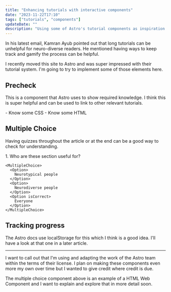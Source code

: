 ```yaml
---
title: "Enhancing tutorials with interactive components"
date: "2023-11-22T17:10"
tags: ["tutorials", "components"]
updateDate: ""
description: "Using some of Astro's tutorial components as inspiration for my own"
---
```



In his latest email, Kamran Ayub pointed out that long tutorials can be unhelpful for neuro-diverse readers. He mentioned having ways to keep track and gamify the process can be helpful.

I recently moved this site to Astro and was super impressed with their tutorial system. I'm going to try to implement some of those elements here.

## Precheck

This is a component that Astro uses to show required knowledge. I think this is super helpful and can be used to link to other relevant tutorials.

<Precheck>
	- Know some CSS
	- Know some HTML
</Precheck>

## Multiple Choice

Having quizzes throughout the article or at the end can be a good way to check for understanding. 

<Box icon="question-mark">
1. Who are these section useful for?

    <MultipleChoice>
      <Option>
        Neurotypical people
      </Option>
      <Option>
        Neurodiverse people
      </Option>
      <Option isCorrect>
        Everyone
      </Option>
    </MultipleChoice>
</Box>

## Tracking progress

The Astro docs use localStorage for this which I think is a good idea. I'll have a look at that one in a later article.

---

I want to call out that I'm using and adapting the work of the Astro team within the terms of their license. I plan on making these components even more my own over time but I wanted to give credit where credit is due. 

The multiple choice component above is an example of a HTML Web Component and I want to explain and explore that in more detail soon.